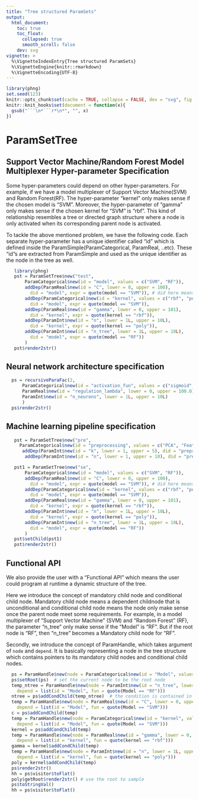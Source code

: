 ```yaml
---
title: "Tree structured ParamSets"
output:
  html_document:
    toc: true
    toc_float:
      collapsed: true
      smooth_scroll: false
    dev: svg
vignette: >
  %\VignetteIndexEntry{Tree structured ParamSets}
  %\VignetteEngine{knitr::rmarkdown}
  %\VignetteEncoding{UTF-8}
---
```


```r
library(phng)
set.seed(123)
knitr::opts_chunk$set(cache = TRUE, collapse = FALSE, dev = "svg", fig.height = 3.5)
knitr::knit_hooks$set(document = function(x){
  gsub("```\n*```r*\n*", "", x)
})
```

# ParamSetTree 

## Support Vector Machine/Random Forest Model Multiplexer Hyper-parameter Specification
Some hyper-parameters could depend on other hyper-parameters. For example, if we have a model multiplexer of Support Vector Machine(SVM) and Random Forest(RF). The hyper-parameter "kernel" only makes sense if the chosen model is "SVM". Moreover, the hyper-parameter of "gamma" only makes sense if the chosen kernel for "SVM" is "rbf". This kind of relationship resembles a tree or directed graph structure where a node is only activated when its corresponding parent node is activated. 

To tackle the above mentioned problem, we have the following code. Each separate hyper-parameter has a unique identifier called "id" which is defined inside the ParamSimple(ParamCategorical, ParamReal, ..etc). These "id"s are extracted from ParamSimple and used as the unique identifier as the node in the tree as well.

```r
   library(phng)
   pst = ParamSetTree$new("test",
       ParamCategorical$new(id = "model", values = c("SVM", "RF")),
       addDep(ParamReal$new(id = "C", lower = 0, upper = 100), 
         did = "model", expr = quote(model == "SVM")), # did here means dependant id
       addDep(ParamCategorical$new(id = "kernel", values = c("rbf", "poly")), 
         did = "model", expr = quote(model == "SVM")),
       addDep(ParamReal$new(id = "gamma", lower = 0, upper = 101), 
         did = "kernel", expr = quote(kernel == "rbf")),
       addDep(ParamInt$new(id = "n", lower = 1L, upper = 10L), 
         did = "kernel", expr = quote(kernel == "poly")),
       addDep(ParamInt$new(id = "n_tree", lower = 1L, upper = 10L), 
         did = "model", expr = quote(model == "RF"))
       )
   pst$render2str()
```

## Neural network architecture specification
```r
  ps = recursiveParaFac(2,
      ParamCategorical$new(id = "activation_fun", values = c("sigmoid", "tanh")),
      ParamReal$new(id = "regulation_lambda", lower = 0, upper = 100.0),
      ParamInt$new(id = "n_neurons", lower = 1L, upper = 10L)
      )
  ps$render2str()
```

## Machine learning pipeline specification

```r
   pst = ParamSetTree$new("pre",     
     ParamCategorical$new(id = "preprocessing", values = c("PCA", "FeatureFiltering")),
      addDep(ParamInt$new(id = "k", lower = 1, upper = 5), did = "preprocessing", expr = quote(preprocessing == "PCA")),
       addDep(ParamInt$new(id = "n", lower = 1, upper = 10), did = "preprocessing", expr = quote(preprocessing == "FeatureFiltering")))

   pst1 = ParamSetTree$new("se",
       ParamCategorical$new(id = "model", values = c("SVM", "RF")),
       addDep(ParamReal$new(id = "C", lower = 0, upper = 100), 
         did = "model", expr = quote(model == "SVM")), # did here means dependant id
       addDep(ParamCategorical$new(id = "kernel", values = c("rbf", "poly")), 
         did = "model", expr = quote(model == "SVM")),
       addDep(ParamReal$new(id = "gamma", lower = 0, upper = 101), 
         did = "kernel", expr = quote(kernel == "rbf")),
       addDep(ParamInt$new(id = "n", lower = 1L, upper = 10L), 
         did = "kernel", expr = quote(kernel == "poly")),
       addDep(ParamInt$new(id = "n_tree", lower = 1L, upper = 10L), 
         did = "model", expr = quote(model == "RF"))
       )
   pst$setChild(pst1)
   pst$render2str()
```


## Functional API

We also provide the user with a "Functional API" which means the user could program at runtime a dynamic structure of the tree. 

Here we introduce the concept of mandatory child node and conditional child node. Mandatory child node means a dependent childnode that is unconditional and conditional child node means the node only make sense once the parent node meet some requirements. For example, in a model multiplexer of "Support Vector Machine" (SVM) and "Random Forest" (RF), the parameter "n_tree" only make sense if the "Model" is "RF". But if the root node is "RF", then "n_tree" becomes a Mandatory child node for "RF".

Secondly, we introduce the concept of ParamHandle, which takes argument of `node` and `depend`. It is basically representing a node in the tree structure which contains pointers to its mandatory child nodes and conditional child nodes.

```r
  ps = ParamHandle$new(node = ParamCategorical$new(id = "Model", values = c("SVM", "RF")))
  ps$setRoot(ps)  # set the current node to be the root node
  temp_ntree = ParamHandle$new(node = ParamInt$new(id = "n_tree", lower = 1L, upper = 10L), 
    depend = list(id = "Model", fun = quote(Model == "RF")))
  ntree = ps$addCondChild(temp_ntree)  # the condition is contained in temp_ntree§depend already
  temp = ParamHandle$new(node = ParamReal$new(id = "C", lower = 0, upper = 100), 
    depend = list(id = "Model", fun = quote(Model == "SVM")))
  c = ps$addCondChild(temp)
  temp = ParamHandle$new(node = ParamCategorical$new(id = "kernel", values = c("rbf", "poly")),
    depend = list(id = "Model", fun = quote(Model == "SVM")))
  kernel = ps$addCondChild(temp)
  temp = ParamHandle$new(node = ParamReal$new(id = "gamma", lower = 0, upper = 100), 
    depend = list(id = "kernel", fun = quote(kernel == "rbf")))
  gamma = kernel$addCondChild(temp)
  temp = ParamHandle$new(node = ParamInt$new(id = "n", lower = 1L, upper = 10L), 
    depend = list(id = "kernel", fun = quote(kernel == "poly")))
  poly = kernel$addCondChild(temp)
  ps$render2str()
  hh = ps$visitor$toFlat()
  poly$getRoot$render2str() # use the root to sample
  ps$toStringVal()
  hh = ps$visitor$toFlat()
```

